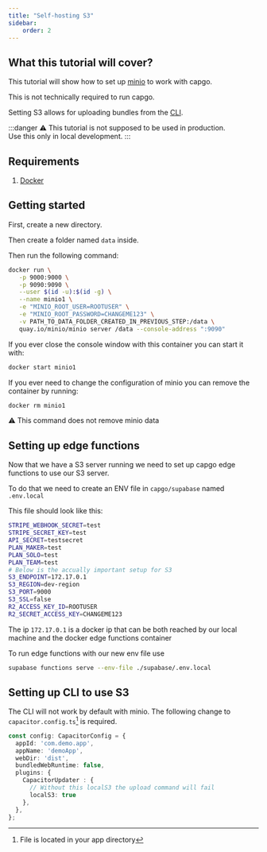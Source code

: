 ```yaml
---
title: "Self-hosting S3"
sidebar:
    order: 2
---
```


## What this tutorial will cover?

This tutorial will show how to set up [minio](https://min.io/) to work with capgo.

This is not technically required to run capgo.

Setting S3 allows for uploading bundles from the [CLI](/docs/tooling/cli/).

:::danger
⚠️ This tutorial is not supposed to be used in production.\
Use this only in local development.
:::

## Requirements

 1. [Docker](https://www.docker.com/)

## Getting started

First, create a new directory.

Then create a folder named `data` inside.

Then run the following command:
```bash
docker run \
   -p 9000:9000 \
   -p 9090:9090 \
   --user $(id -u):$(id -g) \
   --name minio1 \
   -e "MINIO_ROOT_USER=ROOTUSER" \
   -e "MINIO_ROOT_PASSWORD=CHANGEME123" \
   -v PATH_TO_DATA_FOLDER_CREATED_IN_PREVIOUS_STEP:/data \
   quay.io/minio/minio server /data --console-address ":9090"
```

If you ever close the console window with this container you can start it with:
```bash
docker start minio1
```

If you ever need to change the configuration of minio you can remove the container by running:
```bash
docker rm minio1
```
⚠️ This command does not remove minio data

## Setting up edge functions

Now that we have a S3 server running we need to set up capgo edge functions to use our S3 server.

To do that we need to create an ENV file in `capgo/supabase` named `.env.local`

This file should look like this:
```bash
STRIPE_WEBHOOK_SECRET=test
STRIPE_SECRET_KEY=test
API_SECRET=testsecret
PLAN_MAKER=test
PLAN_SOLO=test
PLAN_TEAM=test
# Below is the accually important setup for S3
S3_ENDPOINT=172.17.0.1
S3_REGION=dev-region
S3_PORT=9000
S3_SSL=false
R2_ACCESS_KEY_ID=ROOTUSER
R2_SECRET_ACCESS_KEY=CHANGEME123
```

The ip `172.17.0.1` is a docker ip that can be both reached by our local machine and the docker edge functions container

To run edge functions with our new env file use
```bash
supabase functions serve --env-file ./supabase/.env.local
```

## Setting up CLI to use S3

The CLI will not work by default with minio. The following change to `capacitor.config.ts`[^1] is required.
```ts
const config: CapacitorConfig = {
  appId: 'com.demo.app',
  appName: 'demoApp',
  webDir: 'dist',
  bundledWebRuntime: false,
  plugins: {
    CapacitorUpdater : {
      // Without this localS3 the upload command will fail
      localS3: true
    },
  },
};
```

[^1]: File is located in your app directory